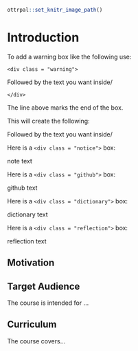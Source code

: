 
```r
ottrpal::set_knitr_image_path()
```

# Introduction

To add a warning box like the following use:

`<div class = "warning">`

Followed by the text you want inside/

`</div>`

The line above marks the end of the box.

This will create the following:

<div class = "warning">

Followed by the text you want inside/

</div>

Here is a `<div class = "notice">` box:

<div class = "notice">

note text

</div>

Here is a `<div class = "github">` box:

<div class = "github">

github text

</div>


Here is a `<div class = "dictionary">` box:

<div class = "dictionary">

dictionary text

</div>


Here is a `<div class = "reflection">` box:

<div class = "reflection">

reflection text

</div>

## Motivation


## Target Audience  

The course is intended for ...

## Curriculum  

The course covers...
